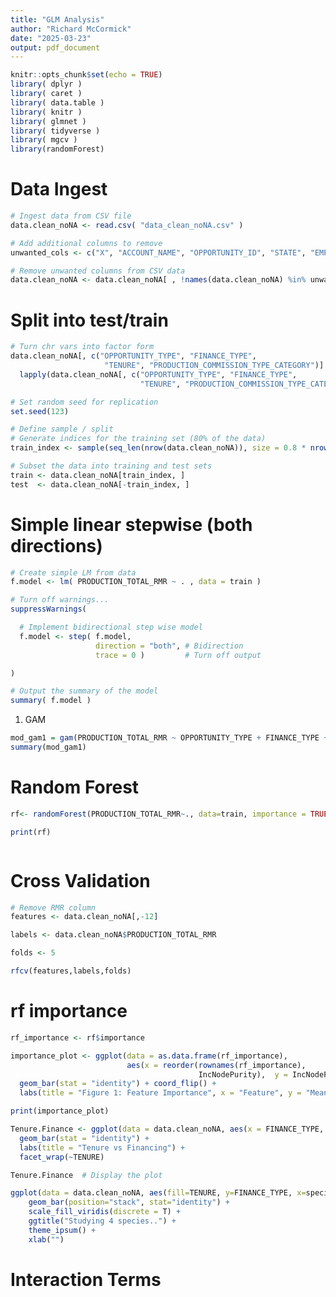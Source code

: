 ```yaml
---
title: "GLM Analysis"
author: "Richard McCormick"
date: "2025-03-23"
output: pdf_document
---
```


```r
knitr::opts_chunk$set(echo = TRUE)
library( dplyr )
library( caret )
library( data.table )
library( knitr )
library( glmnet )
library( tidyverse )
library( mgcv )
library(randomForest)

```

# Data Ingest

```r
# Ingest data from CSV file
data.clean_noNA <- read.csv( "data_clean_noNA.csv" )

# Add additional columns to remove
unwanted_cols <- c("X", "ACCOUNT_NAME", "OPPORTUNITY_ID", "STATE", "EMPLOYEE_ID", "PARENT_OFFICE_ID", "TEAM_LEADER_ID", "PRODUCTION_SERVICE_NUMBER", "PRODUCTION_INSTALL_FEES_COLLECTED", "CLOSED_SALE", "PRODUCTION_EFP" )  

# Remove unwanted columns from CSV data
data.clean_noNA <- data.clean_noNA[ , !names(data.clean_noNA) %in% unwanted_cols]

```


# Split into test/train
```r

# Turn chr vars into factor form
data.clean_noNA[, c("OPPORTUNITY_TYPE", "FINANCE_TYPE", 
                     "TENURE", "PRODUCTION_COMMISSION_TYPE_CATEGORY")] <- 
  lapply(data.clean_noNA[, c("OPPORTUNITY_TYPE", "FINANCE_TYPE", 
                             "TENURE", "PRODUCTION_COMMISSION_TYPE_CATEGORY")], as.factor)

# Set random seed for replication
set.seed(123)

# Define sample / split
# Generate indices for the training set (80% of the data)
train_index <- sample(seq_len(nrow(data.clean_noNA)), size = 0.8 * nrow(data.clean_noNA), replace = FALSE)

# Subset the data into training and test sets
train <- data.clean_noNA[train_index, ]
test  <- data.clean_noNA[-train_index, ]
```


# Simple linear stepwise (both directions)

```r

# Create simple LM from data
f.model <- lm( PRODUCTION_TOTAL_RMR ~ . , data = train )

# Turn off warnings...
suppressWarnings(

  # Implement bidirectional step wise model
  f.model <- step( f.model, 
                   direction = "both", # Bidirection
                   trace = 0 )         # Turn off output

)

# Output the summary of the model
summary( f.model )

```


#. GAM

```r

mod_gam1 = gam(PRODUCTION_TOTAL_RMR ~ OPPORTUNITY_TYPE + FINANCE_TYPE + TENURE + PRODUCTION_IS_UPGRADE + KIT_PREMIUM_PACKAGE + PRODUCTION_IS_VALID_INSTALL + PRODUCTION_COMMISSION_TYPE_CATEGORY + PRODUCTION_IS_SAME_DAY + PRODUCTION_IS_CHARITY, data = train)
summary(mod_gam1)

```


# Random Forest

```r


rf<- randomForest(PRODUCTION_TOTAL_RMR~., data=train, importance = TRUE)

print(rf)

```
```r




```





# Cross Validation
```r

# Remove RMR column
features <- data.clean_noNA[,-12]

labels <- data.clean_noNA$PRODUCTION_TOTAL_RMR

folds <- 5

rfcv(features,labels,folds)


```
# rf importance

```r

rf_importance <- rf$importance

importance_plot <- ggplot(data = as.data.frame(rf_importance),
                          aes(x = reorder(rownames(rf_importance), 
                                          IncNodePurity),  y = IncNodePurity)) + 
  geom_bar(stat = "identity") + coord_flip() +
  labs(title = "Figure 1: Feature Importance", x = "Feature", y = "Mean Decrease in Gini")

print(importance_plot)

```


```r

Tenure.Finance <- ggplot(data = data.clean_noNA, aes(x = FINANCE_TYPE, y = TENURE)) +  
  geom_bar(stat = "identity") +   
  labs(title = "Tenure vs Financing") +
  facet_wrap(~TENURE)

Tenure.Finance  # Display the plot


```

```r


ggplot(data = data.clean_noNA, aes(fill=TENURE, y=FINANCE_TYPE, x=specie)) + 
    geom_bar(position="stack", stat="identity") +
    scale_fill_viridis(discrete = T) +
    ggtitle("Studying 4 species..") +
    theme_ipsum() +
    xlab("")

```



# Interaction Terms


```r




```